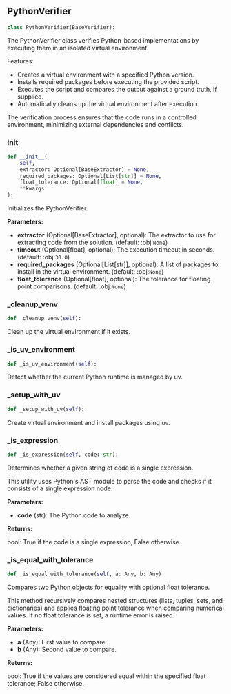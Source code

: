 <a id="camel.verifiers.python_verifier"></a>

<a id="camel.verifiers.python_verifier.PythonVerifier"></a>

## PythonVerifier

```python
class PythonVerifier(BaseVerifier):
```

The PythonVerifier class verifies Python-based implementations
by executing them in an isolated virtual environment.

Features:
- Creates a virtual environment with a specified Python version.
- Installs required packages before executing the provided script.
- Executes the script and compares the output against a ground truth,
if supplied.
- Automatically cleans up the virtual environment after execution.

The verification process ensures that the code runs in a controlled
environment, minimizing external dependencies and conflicts.

<a id="camel.verifiers.python_verifier.PythonVerifier.__init__"></a>

### __init__

```python
def __init__(
    self,
    extractor: Optional[BaseExtractor] = None,
    required_packages: Optional[List[str]] = None,
    float_tolerance: Optional[float] = None,
    **kwargs
):
```

Initializes the PythonVerifier.

**Parameters:**

- **extractor** (Optional[BaseExtractor], optional): The extractor to use for extracting code from the solution. (default: :obj:`None`)
- **timeout** (Optional[float], optional): The execution timeout in seconds. (default: :obj:`30.0`)
- **required_packages** (Optional[List[str]], optional): A list of packages to install in the virtual environment. (default: :obj:`None`)
- **float_tolerance** (Optional[float], optional): The tolerance for floating point comparisons. (default: :obj:`None`)

<a id="camel.verifiers.python_verifier.PythonVerifier._cleanup_venv"></a>

### _cleanup_venv

```python
def _cleanup_venv(self):
```

Clean up the virtual environment if it exists.

<a id="camel.verifiers.python_verifier.PythonVerifier._is_uv_environment"></a>

### _is_uv_environment

```python
def _is_uv_environment(self):
```

Detect whether the current Python runtime is managed by uv.

<a id="camel.verifiers.python_verifier.PythonVerifier._setup_with_uv"></a>

### _setup_with_uv

```python
def _setup_with_uv(self):
```

Create virtual environment and install packages using uv.

<a id="camel.verifiers.python_verifier.PythonVerifier._is_expression"></a>

### _is_expression

```python
def _is_expression(self, code: str):
```

Determines whether a given string of code is a single expression.

This utility uses Python's AST module to parse the code and checks if
it consists of a single expression node.

**Parameters:**

- **code** (str): The Python code to analyze.

**Returns:**

  bool: True if the code is a single expression, False otherwise.

<a id="camel.verifiers.python_verifier.PythonVerifier._is_equal_with_tolerance"></a>

### _is_equal_with_tolerance

```python
def _is_equal_with_tolerance(self, a: Any, b: Any):
```

Compares two Python objects for equality with optional float
tolerance.

This method recursively compares nested structures (lists, tuples,
sets, and dictionaries) and applies floating point tolerance when
comparing numerical values. If no float tolerance is set, a runtime
error is raised.

**Parameters:**

- **a** (Any): First value to compare.
- **b** (Any): Second value to compare.

**Returns:**

  bool: True if the values are considered equal within the
specified float tolerance; False otherwise.
